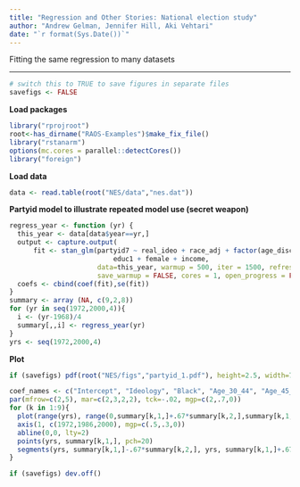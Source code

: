 ```yaml
---
title: "Regression and Other Stories: National election study"
author: "Andrew Gelman, Jennifer Hill, Aki Vehtari"
date: "`r format(Sys.Date())`"
---
```

Fitting the same regression to many datasets

-------------


```r
# switch this to TRUE to save figures in separate files
savefigs <- FALSE
```

**Load packages**

```r
library("rprojroot")
root<-has_dirname("RAOS-Examples")$make_fix_file()
library("rstanarm")
options(mc.cores = parallel::detectCores())
library("foreign")
```

**Load data**

```r
data <- read.table(root("NES/data","nes.dat"))
```

**Partyid model to illustrate repeated model use (secret weapon)**

```r
regress_year <- function (yr) {
  this_year <- data[data$year==yr,]
  output <- capture.output(
      fit <- stan_glm(partyid7 ~ real_ideo + race_adj + factor(age_discrete) +
                          educ1 + female + income,
                      data=this_year, warmup = 500, iter = 1500, refresh = 0,
                      save_warmup = FALSE, cores = 1, open_progress = FALSE))
  coefs <- cbind(coef(fit),se(fit))
}
summary <- array (NA, c(9,2,8))
for (yr in seq(1972,2000,4)){
  i <- (yr-1968)/4
  summary[,,i] <- regress_year(yr)
}
yrs <- seq(1972,2000,4)
```

**Plot**

```r
if (savefigs) pdf(root("NES/figs","partyid_1.pdf"), height=2.5, width=7.5)
```
```r
coef_names <- c("Intercept", "Ideology", "Black", "Age_30_44", "Age_45_64", "Age_65_up", "Education", "Female", "Income")
par(mfrow=c(2,5), mar=c(2,3,2,2), tck=-.02, mgp=c(2,.7,0))
for (k in 1:9){
  plot(range(yrs), range(0,summary[k,1,]+.67*summary[k,2,],summary[k,1,]-.67*summary[k,2,]), type="n", xlab="", ylab="Coefficient", main=coef_names[k], mgp=c(1.2,.2,0), cex.main=1, cex.axis=1, cex.lab=1, tcl=-.1, bty="l", xaxt="n")
  axis(1, c(1972,1986,2000), mgp=c(.5,.3,0))
  abline(0,0, lty=2)
  points(yrs, summary[k,1,], pch=20)
  segments(yrs, summary[k,1,]-.67*summary[k,2,], yrs, summary[k,1,]+.67*summary[k,2,])
}
```
```r
if (savefigs) dev.off()
```

